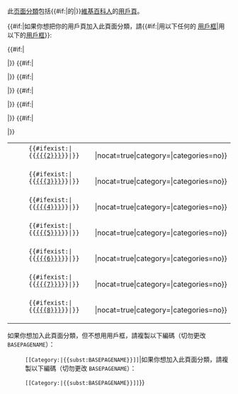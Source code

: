 此[[Help:页面分類|页面分類]]包括{{#if:{{{1|}}}|{{{1}}}的|}}[[Wikipedia:維基百科人|維基百科人]]的[[Wikipedia:用戶頁|用戶頁]]。

{{#if:{{{2|}}}|如果你想把你的用戶頁加入此頁面分類，請{{#if:{{{3|}}}|用以下任何的 [[Wikipedia:用戶框|用戶框]]|用以下的[[Wikipedia:用戶框|用戶框]]}}:

<table style="background-color:transparent">
<tr><td>
:<code>{{#ifexist:{{{2}}}|{{[[{{{2}}}]]}}|{{tl|{{{2}}}}}}}</code></td><td>{{{{{2}}}|nocat=true|category=|categories=no}}
</td></tr>
{{#if:{{{3|}}}|<tr><td>
:<code>{{#ifexist:{{{3}}}|{{[[{{{3}}}]]}}|{{tl|{{{3}}}}}}}</code></td><td>{{{{{3}}}|nocat=true|category=|categories=no}}
</td></tr>|}}
{{#if:{{{4|}}}|<tr><td>
:<code>{{#ifexist:{{{4}}}|{{[[{{{4}}}]]}}|{{tl|{{{4}}}}}}}</code></td><td>{{{{{4}}}|nocat=true|category=|categories=no}}
</td></tr>|}}
{{#if:{{{5|}}}|<tr><td>
:<code>{{#ifexist:{{{5}}}|{{[[{{{5}}}]]}}|{{tl|{{{5}}}}}}}</code></td><td>{{{{{5}}}|nocat=true|category=|categories=no}}
</td></tr>|}}
{{#if:{{{6|}}}|<tr><td>
:<code>{{#ifexist:{{{6}}}|{{[[{{{6}}}]]}}|{{tl|{{{6}}}}}}}</code></td><td>{{{{{6}}}|nocat=true|category=|categories=no}}
</td></tr>|}}
{{#if:{{{7|}}}|<tr><td>
:<code>{{#ifexist:{{{7}}}|{{[[{{{7}}}]]}}|{{tl|{{{7}}}}}}}</code></td><td>{{{{{7}}}|nocat=true|category=|categories=no}}
</td></tr>|}}
{{#if:{{{8|}}}|<tr><td>
:<code>{{#ifexist:{{{8}}}|{{[[{{{8}}}]]}}|{{tl|{{{8}}}}}}}</code></td><td>{{{{{8}}}|nocat=true|category=|categories=no}}
</td></tr>|}}
</table>

如果你想加入此頁面分類，但不想用用戶框，請複製以下編碼（切勿更改<code>BASEPAGENAME</code>）：

: <code><nowiki>[[Category:</nowiki>{{PAGENAME}}<nowiki>|{{subst:BASEPAGENAME}}]]</nowiki></code>|如果你想加入此頁面分類，請複製以下編碼（切勿更改 <code>BASEPAGENAME</code>）：

: <code><nowiki>[[Category:</nowiki>{{PAGENAME}}<nowiki>|{{subst:BASEPAGENAME}}]]</nowiki></code>}}<noinclude>
{{Documentation}}
</noinclude>